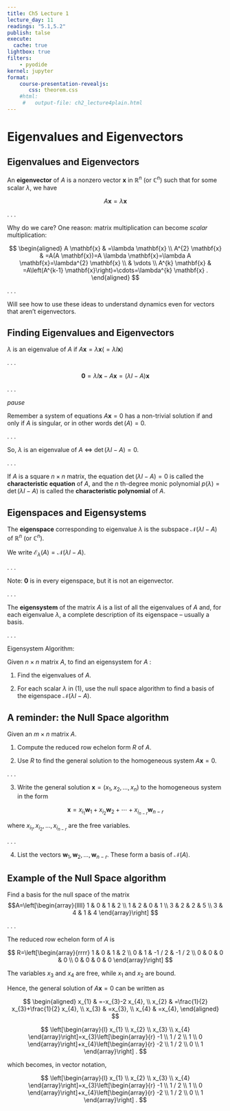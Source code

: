 ```yaml
---
title: Ch5 Lecture 1
lecture_day: 11
readings: "5.1,5.2"
publish: talse
execute: 
  cache: true
lightbox: true
filters:
    - pyodide
kernel: jupyter
format: 
    course-presentation-revealjs:
       css: theorem.css
    #html:
     #   output-file: ch2_lecture4plain.html
---
```


# Eigenvalues and Eigenvectors

## Eigenvalues and Eigenvectors

::: definition
 An **eigenvector** of $A$ is a nonzero vector $\mathbf{x}$ in $\mathbb{R}^{n}$ (or $\mathbb{C}^{n}$) such that for some scalar $\lambda$, we have

$$
A \mathbf{x}=\lambda \mathbf{x}
$$
:::

. . .

Why do we care? One reason: matrix multiplication can become *scalar* multiplication:


$$
\begin{aligned}
A \mathbf{x} & =\lambda \mathbf{x} \\
A^{2} \mathbf{x} & =A(A \mathbf{x})=A \lambda \mathbf{x}=\lambda A \mathbf{x}=\lambda^{2} \mathbf{x} \\
& \vdots \\
A^{k} \mathbf{x} & =A\left(A^{k-1} \mathbf{x}\right)=\cdots=\lambda^{k} \mathbf{x} .
\end{aligned}
$$

. . .

Will see how to use these ideas to understand dynamics even for vectors that aren't eigenvectors.

## Finding Eigenvalues and Eigenvectors

$\lambda$ is an eigenvalue of $A$ if $A \mathbf{x}=\lambda \mathbf{x}\left(=\lambda I \mathbf{x}\right)$

. . .

$$
\mathbf{0}=\lambda I \mathbf{x}-A \mathbf{x}=(\lambda I-A) \mathbf{x}
$$

. . .

*pause*

::: notes
Remember a system of equations $A \mathbf{x}=0$ has a non-trivial solution if and only if $A$ is singular, or in other words $\operatorname{det}(A)=0$.
:::

. . .

So, $\lambda$ is an eigenvalue of $A$ $\iff$ $\operatorname{det}(\lambda I-A)=0$.

. . .

::: definition
If $A$ is a square $n \times n$ matrix, the equation $\operatorname{det}(\lambda I-A)=0$ is called the **characteristic equation** of $A$, and the $n$ th-degree monic polynomial $p(\lambda)=\operatorname{det}(\lambda I-A)$ is called the **characteristic polynomial** of $A$.
:::

## Eigenspaces and Eigensystems

::: definition
The **eigenspace** corresponding to eigenvalue $\lambda$ is the subspace $\mathcal{N}(\lambda I-A)$ of $\mathbb{R}^{n}$ (or $\left.\mathbb{C}^{n}\right)$. 

We write $\mathcal{E}_{\lambda}(A)=\mathcal{N}(\lambda I-A)$.
:::

. . .

Note: $\mathbf{0}$ is in every eigenspace, but it is not an eigenvector.

. . .

::: definition
The **eigensystem** of the matrix $A$ is a list of all the eigenvalues of $A$ and, for each eigenvalue $\lambda$, a complete description of its eigenspace -- usually a basis.
:::

. . .

::: theorem
Eigensystem Algorithm:

Given $n \times n$ matrix $A$, to find an eigensystem for $A$ :

(1) Find the eigenvalues of $A$.

(2) For each scalar $\lambda$ in (1), use the null space algorithm to find a basis of the eigenspace $\mathcal{N}(\lambda I-A)$.
:::

## A reminder: the Null Space algorithm


Given an $m \times n$ matrix $A$.

1. Compute the reduced row echelon form $R$ of $A$.

2. Use $R$ to find the general solution to the homogeneous system $A \mathbf{x}=0$.

. . .

3. Write the general solution $\mathbf{x}=\left(x_{1}, x_{2}, \ldots, x_{n}\right)$ to the homogeneous system in the form

$$
\mathbf{x}=x_{i_{1}} \mathbf{w}_{1}+x_{i_{2}} \mathbf{w}_{2}+\cdots+x_{i_{n-r}} \mathbf{w}_{n-r}
$$

where $x_{i_{1}}, x_{i_{2}}, \ldots, x_{i_{n-r}}$ are the free variables.

. . .

4. List the vectors $\mathbf{w}_{1}, \mathbf{w}_{2}, \ldots, \mathbf{w}_{n-r}$. These form a basis of $\mathcal{N}(A)$.


## Example of the Null Space algorithm

Find a basis for the null space of the matrix 
$$A=\left[\begin{array}{llll}
1 & 0 & 1 & 2 \\
1 & 2 & 0 & 1 \\
3 & 2 & 2 & 5 \\
3 & 4 & 1 & 4
\end{array}\right]
$$


. . .

The reduced row echelon form of $A$ is

$$
R=\left[\begin{array}{rrrr}
1 & 0 & 1 & 2 \\
0 & 1 & -1 / 2 & -1 / 2 \\
0 & 0 & 0 & 0 \\
0 & 0 & 0 & 0
\end{array}\right]
$$


::: fillin{height=1in}

:::


::: notes
The variables $x_{3}$ and $x_{4}$ are free, while $x_{1}$ and $x_{2}$ are bound. 



Hence, the general solution of $A \mathbf{x}=0$ can be written as

$$
\begin{aligned}
x_{1} & =-x_{3}-2 x_{4}, \\
x_{2} & =\frac{1}{2} x_{3}+\frac{1}{2} x_{4}, \\
x_{3} & =x_{3}, \\
x_{4} & =x_{4},
\end{aligned}
$$

$$
\left[\begin{array}{l}
x_{1} \\
x_{2} \\
x_{3} \\
x_{4}
\end{array}\right]=x_{3}\left[\begin{array}{r}
-1 \\
1 / 2 \\
1 \\
0
\end{array}\right]+x_{4}\left[\begin{array}{r}
-2 \\
1 / 2 \\
0 \\
1
\end{array}\right] .
$$
:::
which becomes, in vector notation,

$$
\left[\begin{array}{l}
x_{1} \\
x_{2} \\
x_{3} \\
x_{4}
\end{array}\right]=x_{3}\left[\begin{array}{r}
-1 \\
1 / 2 \\
1 \\
0
\end{array}\right]+x_{4}\left[\begin{array}{r}
-2 \\
1 / 2 \\
0 \\
1
\end{array}\right] .
$$


## 